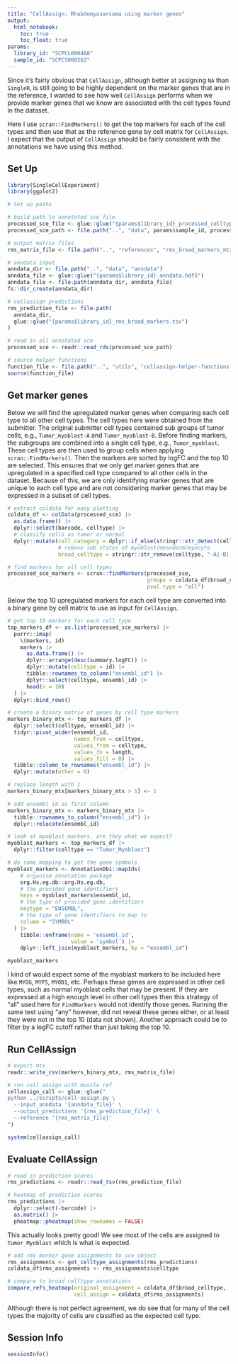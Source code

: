 ```yaml
---
title: "CellAssign: Rhabdomyosarcoma using marker genes"
output: 
  html_notebook:
    toc: true
    toc_float: true
params:
  library_id: "SCPCL000488"
  sample_id: "SCPCS000262"
---
```


Since it's fairly obvious that `CellAssign`, although better at assigning `NA` than `SingleR`, is still going to be highly dependent on the marker genes that are in the reference, I wanted to see how well `CellAssign` performs when we provide marker genes that we know are associated with the cell types found in the dataset.

Here I use `scran::FindMarkers()` to get the top markers for each of the cell types and then use that as the reference gene by cell matrix for `CellAssign`.
I expect that the output of `CellAssign` should be fairly consistent with the annotations we have using this method.

## Set Up

```r
library(SingleCellExperiment)
library(ggplot2)
```

```r
# Set up paths 

# build path to annotated sce file 
processed_sce_file <- glue::glue("{params$library_id}_processed_celltype.rds")
processed_sce_path <- file.path("..", "data", params$sample_id, processed_sce_file)

# output matrix files 
rms_matrix_file <- file.path("..", "references", "rms_broad_markers_mtx.csv")

# anndata input
anndata_dir <- file.path("..", "data", "anndata")
anndata_file <- glue::glue("{params$library_id}_anndata.hdf5")
anndata_file <- file.path(anndata_dir, anndata_file)
fs::dir_create(anndata_dir)

# cellassign predictions
rms_prediction_file <- file.path(
  anndata_dir, 
  glue::glue("{params$library_id}_rms_broad_markers.tsv")
)

```

```r
# read in all annotated sce 
processed_sce <- readr::read_rds(processed_sce_path)
```

```r
# source helper functions
function_file <- file.path("..", "utils", "cellassign-helper-functions.R")
source(function_file)
```

## Get marker genes

Below we will find the upregulated marker genes when comparing each cell type to all other cell types. 
The cell types here were obtained from the submitter.
The original submitter cell types contained sub groups of tumor cells, e.g., `Tumor_myoblast-A` and `Tumor_myoblast-B`. 
Before finding markers, the subgroups are combined into a single cell type, e.g., `Tumor_myoblast`.
These cell types are then used to group cells when applying `scran::FindMarkers()`.
Then the markers are sorted by logFC and the top 10 are selected.
This ensures that we only get marker genes that are upregulated in a specified cell type compared to all other cells in the dataset.
Because of this, we are only identifying marker genes that are unique to each cell type and are not considering marker genes that may be expressed in a subset of cell types.

```r
# extract coldata for easy plotting
coldata_df <- colData(processed_sce) |>
  as.data.frame() |> 
  dplyr::select(barcode, celltype) |>
  # classify cells as tumor or normal
  dplyr::mutate(cell_category = dplyr::if_else(stringr::str_detect(celltype, "Tumor"), "Tumor", celltype),
                # remove sub states of myoblast/mesoderm/myocyte
                broad_celltype = stringr::str_remove(celltype, "-A|-B|-C|-D"))
```


```r
# find markers for all cell types 
processed_sce_markers <- scran::findMarkers(processed_sce,
                                            groups = coldata_df$broad_celltype,
                                            pval.type = "all")
```

Below the top 10 upregulated markers for each cell type are converted into a binary gene by cell matrix to use as input for `CellAssign`.

```r
# get top 10 markers for each cell type 
top_markers_df <- as.list(processed_sce_markers) |>
  purrr::imap(
    \(markers, id) 
    markers |> 
      as.data.frame() |>
      dplyr::arrange(desc(summary.logFC)) |>
      dplyr::mutate(celltype = id) |>
      tibble::rownames_to_column("ensembl_id") |> 
      dplyr::select(celltype, ensembl_id) |>
      head(n = 10)
  ) |>
  dplyr::bind_rows()

# create a binary matrix of genes by cell type markers 
markers_binary_mtx <- top_markers_df |>
  dplyr::select(celltype, ensembl_id) |> 
  tidyr::pivot_wider(ensembl_id,
                     names_from = celltype,
                     values_from = celltype,
                     values_fn = length,
                     values_fill = 0) |> 
  tibble::column_to_rownames("ensembl_id") |>
  dplyr::mutate(other = 0)

# replace length with 1
markers_binary_mtx[markers_binary_mtx > 1] <- 1

# add ensembl id as first column
markers_binary_mtx <- markers_binary_mtx |>
  tibble::rownames_to_column("ensembl_id") |>
  dplyr::relocate(ensembl_id)
```

```r
# look at myoblast markers, are they what we expect? 
myoblast_markers <- top_markers_df |>
  dplyr::filter(celltype == "Tumor_Myoblast")

# do some mapping to get the gene symbols
myoblast_markers <- AnnotationDbi::mapIds(
    # organism annotation package
    org.Hs.eg.db::org.Hs.eg.db,
    # the provided gene identifiers
    keys = myoblast_markers$ensembl_id,
    # the type of provided gene identifiers
    keytype = "ENSEMBL",
    # the type of gene identifiers to map to
    column = "SYMBOL"
  ) |>
    tibble::enframe(name = 'ensembl_id',
                    value = 'symbol') |> 
    dplyr::left_join(myoblast_markers, by = "ensembl_id")

myoblast_markers
```

I kind of would expect some of the myoblast markers to be included here like `MYOG`, `MYF5`, `MYOD1`, etc. 
Perhaps these genes are expressed in other cell types, such as normal myoblast cells that may be present. 
If they are expressed at a high enough level in other cell types then this strategy of "all" used here for `FindMarkers` would not identify those genes. 
Running the same test using "any" however, did not reveal these genes either, or at least they were not in the top 10 (data not shown). 
Another approach could be to filter by a logFC cutoff rather than just taking the top 10.

## Run CellAssign
```r
# export mtx 
readr::write_csv(markers_binary_mtx, rms_matrix_file)
```

```r
# run cell assign with muscle ref
cellassign_call <- glue::glue("
python ../scripts/cell-assign.py \
  --input_anndata '{anndata_file}' \
  --output_predictions '{rms_prediction_file}' \
  --reference '{rms_matrix_file}'
")

system(cellassign_call)
```

## Evaluate CellAssign

```r
# read in prediction scores 
rms_predictions <- readr::read_tsv(rms_prediction_file)
```

```r
# heatmap of prediction scores 
rms_predictions |>
  dplyr::select(-barcode) |> 
  as.matrix() |> 
  pheatmap::pheatmap(show_rownames = FALSE)
```

This actually looks pretty good! 
We see most of the cells are assigned to `Tumor_Myoblast` which is what is expected.

```r
# add rms marker gene assignments to sce object
rms_assignments <- get_celltype_assignments(rms_predictions)
coldata_df$rms_assignments <- rms_assignments$celltype
```

```r
# compare to broad celltype annotations
compare_refs_heatmap(original_assignment = coldata_df$broad_celltype,
                     cell_assign = coldata_df$rms_assignments)
```

Although there is not perfect agreement, we do see that for many of the cell types the majority of cells are classified as the expected cell type.

## Session Info

```r
sessionInfo()
```
